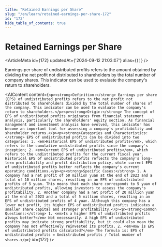```yaml
---
title: "Retained Earnings per Share"
slug: "/en/learn/retained-earnings-per-share-172"
id: "172"
hide_table_of_contents: true
---
```



# Retained Earnings per Share

<ArticleMeta id={172} updatedAt={'2024-09-12 21:03:07'} alias={`[]`} />
<div className='border-solid border-b border-t-0 my-4 border-[var(--ifm-color-gray-300)]' />

Earnings per share of undistributed profits refers to the amount obtained by dividing the net profit not distributed to shareholders by the total number of company shares. This indicator can be used to evaluate the company's return to shareholders.

<AIContent content={`<p><strong>Definition:</strong> Earnings per share (EPS) of undistributed profits refers to the net profit not distributed to shareholders divided by the total number of shares of the company. This indicator can be used to evaluate the company's return to shareholders.</p><p><strong>Origin:</strong> The concept of EPS of undistributed profits originates from financial statement analysis, particularly the shareholders' equity section. As financial management and investment analysis have evolved, this indicator has become an important tool for assessing a company's profitability and shareholder returns.</p><p><strong>Categories and Characteristics:</strong> EPS of undistributed profits can be divided into two categories: 1. <em>Historical EPS of undistributed profits</em>, which refers to the cumulative undistributed profits since the company's inception; 2. <em>Current EPS of undistributed profits</em>, which refers to the undistributed profits for the current fiscal year. Historical EPS of undistributed profits reflects the company's long-term profitability and profit distribution policy, while current EPS of undistributed profits better reflects the company's current operating conditions.</p><p><strong>Specific Cases:</strong> 1. A company had a net profit of 50 million yuan at the end of 2023 and a total of 10 million shares, resulting in an EPS of undistributed profits of 5 yuan. This means that each share corresponds to 5 yuan of undistributed profits, allowing investors to assess the company's profitability. 2. Another company had a net profit of 20 million yuan at the end of 2023 and a total of 5 million shares, resulting in an EPS of undistributed profits of 4 yuan. Although this company has a lower net profit, its higher EPS of undistributed profits indicates a smaller share capital and stronger profitability.</p><p><strong>Common Questions:</strong> 1. <em>Is a higher EPS of undistributed profits always better?</em> Not necessarily. A high EPS of undistributed profits may indicate strong profitability, but it could also mean the company has not effectively reinvested its profits. 2. <em>How is EPS of undistributed profits calculated?</em> The formula is: EPS of undistributed profits = Undistributed profits / Total number of shares.</p>`} id={172} />
